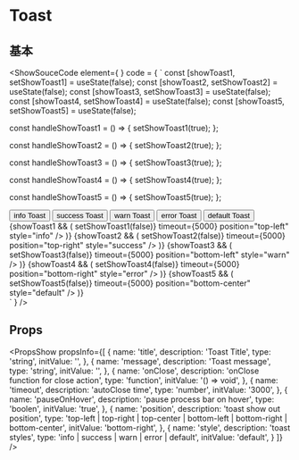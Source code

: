 


# Toast
## 基本
<ShowSouceCode
    element={
        <ToastApp />
    }
    code = {
    `
const [showToast1, setShowToast1] = useState<boolean>(false);
const [showToast2, setShowToast2] = useState<boolean>(false);
const [showToast3, setShowToast3] = useState<boolean>(false);
const [showToast4, setShowToast4] = useState<boolean>(false);
const [showToast5, setShowToast5] = useState<boolean>(false);

const handleShowToast1 = () => {
  setShowToast1(true);
};

const handleShowToast2 = () => {
  setShowToast2(true);
};

const handleShowToast3 = () => {
  setShowToast3(true);
};

const handleShowToast4 = () => {
  setShowToast4(true);
};

const handleShowToast5 = () => {
  setShowToast5(true);
};

<div>
  <Button style={{marginRight: "4px"}} btnType='primary' onClick={handleShowToast1}>info Toast</Button>
  <Button style={{marginRight: "4px"}} btnType='primary' onClick={handleShowToast2}>success Toast</Button>
  <Button style={{marginRight: "4px"}} btnType='danger' onClick={handleShowToast3}>warn Toast</Button>
  <Button style={{marginRight: "4px"}} btnType='danger' onClick={handleShowToast4}>error Toast</Button>
  <Button style={{marginRight: "4px"}} btnType='default' onClick={handleShowToast5}>default Toast</Button>
  {showToast1 && (
    <Toast
      title="Info"
      message="This is an information message"
      onClose={() => setShowToast1(false)}
      timeout={5000}
      position="top-left"
      style="info"
    />
  )}
  {showToast2 && (
    <Toast
      title="Success"
      message="Your operation was successful"
      onClose={() => setShowToast2(false)}
      timeout={5000}
      position="top-right"
      style="success"
    />
  )}
  {showToast3 && (
    <Toast
      title="Warn"
      message="This is a Warn message"
      onClose={() => setShowToast3(false)}
      timeout={5000}
      position="bottom-left"
      style="warn"
    />
  )}
  {showToast4 && (
    <Toast
      title="Error"
      message="This is a Error message"
      onClose={() => setShowToast4(false)}
      timeout={5000}
      position="bottom-right"
      style="error"
    />
  )}
  {showToast5 && (
    <Toast
      title="Default"
      message="This is a Default message"
      onClose={() => setShowToast5(false)}
      timeout={5000}
      position="bottom-center"
      style="default"
    />
  )}
</div>`
    }
/>

## Props
<PropsShow propsInfo={[
  {
    name: 'title',
    description: 'Toast Title',
    type: 'string',
    initValue: '',
  },
  {
    name: 'message',
    description: 'Toast message',
    type: 'string',
    initValue: '',
  },
  {
    name: 'onClose',
    description: 'onClose function for close action',
    type: 'function',
    initValue: '() => void',
  },
  {
    name: 'timeout',
    description: 'autoClose time',
    type: 'number',
    initValue: '3000',
  },
  {
    name: 'pauseOnHover',
    description: 'pause process bar on hover',
    type: 'boolen',
    initValue: 'true',
  },
  {
    name: 'position',
    description: 'toast show out position',
    type: 'top-left | top-right | top-center | bottom-left | bottom-right | bottom-center',
    initValue: 'bottom-right',
  },
  {
    name: 'style',
    description: 'toast  styles',
    type: 'info | success | warn | error | default',
    initValue: 'default',
  }
]} />

